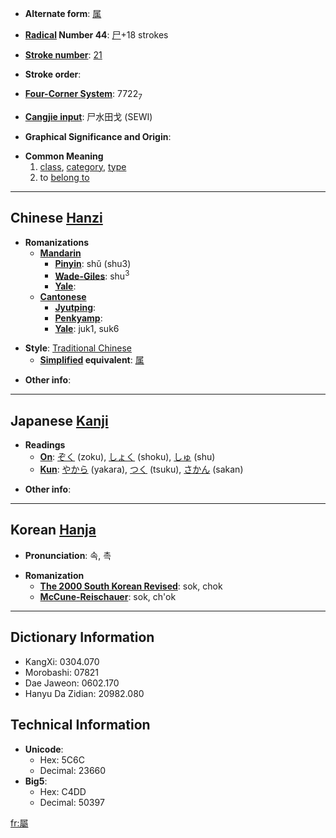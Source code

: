 * '''Alternate form''': [[属]]

* '''[[Wiktionary:Chinese radical index| Radical]] Number 44''': [[Wiktionary:Chinese radical index 尸|尸]]+18 strokes

* '''[[Wiktionary:Chinese total strokes index|Stroke number]]''': [[Wiktionary:Chinese total strokes index 21|21]]

* '''Stroke order''': 

* '''[[Wiktionary:Chinese four corner index|Four-Corner System]]''': 7722<sub>7</sub>

* '''[[Wiktionary:Chinese Cangjie index|Cangjie input]]''': 尸水田戈 (SEWI)

* '''Graphical Significance and Origin''': 

* '''Common Meaning'''
*#[[class]], [[category]], [[type]]
*# to [[belong to]]

----

== Chinese [[Hanzi]] ==

* '''Romanizations'''
** '''[[Mandarin]]'''
*** '''[[Pinyin]]''': shǔ (shu3)
*** '''[[Wade-Giles]]''': shu<sup>3</sup>
*** '''[[Yale]]''': 
** '''[[Cantonese]]'''
*** '''[[Jyutping]]''':
*** '''[[Penkyamp]]''': 
*** '''[[Yale]]''': juk1, suk6

* '''Style''': [[Traditional Chinese]] 
** '''[[Simplified Chinese|Simplified]] equivalent''': [[属]]

* '''Other info''': 

----

== Japanese [[Kanji]] ==

* '''Readings'''
** '''[[On]]''': [[ぞく]] (zoku), [[しょく]] (shoku), [[しゅ]] (shu)
** '''[[Kun]]''': [[やから]] (yakara), [[つく]] (tsuku), [[さかん]] (sakan)

* '''Other info''':  

----

== Korean [[Hanja]] ==

* '''Pronunciation''': 속, 촉

* '''Romanization'''
** '''[[The 2000 South Korean Revised Romanization|The 2000 South Korean Revised]]''': sok, chok
** '''[[McCune-Reischauer]]''': sok, ch'ok

----

== Dictionary Information ==

* KangXi: 0304.070
* Morobashi: 07821
* Dae Jaweon: 0602.170
* Hanyu Da Zidian: 20982.080

== Technical Information ==

* '''Unicode''':
** Hex: 5C6C
** Decimal: 23660
* '''Big5''':
** Hex: C4DD
** Decimal: 50397

[[fr:屬]]